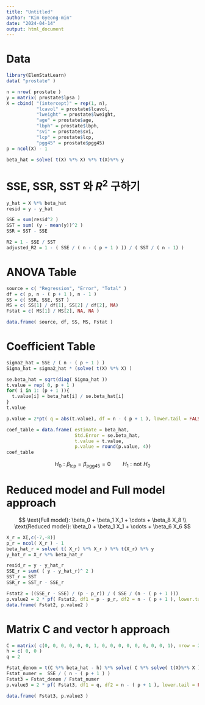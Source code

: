 ```yaml
---
title: "Untitled"
author: "Kim Gyeong-min"
date: "2024-04-14"
output: html_document
---
```

# Data
```r
library(ElemStatLearn)
data( "prostate" )

n = nrow( prostate )
y = matrix( prostate$lpsa )
X = cbind( "(intercept)" = rep(1, n), 
           "lcavol" = prostate$lcavol,
           "lweight" = prostate$lweight,
           "age" = prostate$age,
           "lbph" = prostate$lbph,
           "svi" = prostate$svi,
           "lcp" = prostate$lcp,
           "pgg45" = prostate$pgg45)
p = ncol(X) - 1

beta_hat = solve( t(X) %*% X) %*% t(X)%*% y
```


# SSE, SSR, SST 와 $R^2$ 구하기
```r
y_hat = X %*% beta_hat
resid = y - y_hat

SSE = sum(resid^2 )
SST = sum( (y - mean(y))^2 )
SSR = SST - SSE

R2 = 1 - SSE / SST 
adjusted_R2 = 1 - ( SSE / ( n - ( p + 1 ) )) / ( SST / ( n - 1) )

```



# ANOVA Table
```r
source = c( "Regression", "Error", "Total" )
df = c( p, n - ( p + 1 ), n - 1 )
SS = c( SSR, SSE, SST )
MS = c( SS[1] / df[1], SS[2] / df[2], NA)
Fstat = c( MS[1] / MS[2], NA, NA )

data.frame( source, df, SS, MS, Fstat )
```
# Coefficient Table
```r
sigma2_hat = SSE / ( n - ( p + 1 ) )
Sigma_hat = sigma2_hat * (solve( t(X) %*% X) ) 

se.beta_hat = sqrt(diag( Sigma_hat ))
t.value = rep( 0, p + 1 )
for( i in 1: (p + 1 )){
  t.value[i] = beta_hat[i] / se.beta_hat[i]
}
t.value

p.value = 2*pt( q = abs(t.value), df = n - ( p + 1 ), lower.tail = FALSE )

coef_table = data.frame( estimate = beta_hat,
                         Std.Error = se.beta_hat,
                         t.value = t.value,
                         p.value = round(p.value, 4))
coef_table
```

$$
H_0: \beta_{\text{lcp}} = \beta_{\text{pgg45}} = 0  \qquad H_1: \text{not} \,\,H_0
$$

# Reduced model and Full model approach
$$
\text{Full model}: \beta_0 + \beta_1 X_1 + \cdots + \beta_8 X_8 \\
\text{Reduced model}: \beta_0 + \beta_1 X_1 + \cdots + \beta_6 X_6
$$
```r
X_r = X[,c(-7,-8)]
p_r = ncol( X_r ) - 1
beta_hat_r = solve( t( X_r) %*% X_r ) %*% t(X_r) %*% y 
y_hat_r = X_r %*% beta_hat_r

resid_r = y - y_hat_r
SSE_r = sum( ( y - y_hat_r)^ 2 )
SST_r = SST
SSR_r = SST_r - SSE_r

Fstat2 = ((SSE_r - SSE) / (p - p_r)) / ( SSE / (n - ( p + 1 )))  
p.value2 = 2 * pf( Fstat2, df1 = p - p_r, df2 = n - ( p + 1 ), lower.tail = FALSE )
data.frame( Fstat2, p.value2 )
```


# Matrix C and vector h approach
```r
C = matrix( c(0, 0, 0, 0, 0, 0, 1, 0, 0, 0, 0, 0, 0, 0, 0, 1), nrow = 2, byrow = TRUE)
h = c( 0, 0 )
q = 2

Fstat_denom = t(C %*% beta_hat - h) %*% solve( C %*% solve( t(X)%*% X ) %*% t(C) ) %*% ( C %*% beta_hat - h ) / q 
Fstat_numer =  SSE / ( n - ( p + 1 ) )
Fstat3 = Fstat_denom / Fstat_numer
p.value3 = 2 * pf( Fstat3, df1 = q, df2 = n - ( p + 1 ), lower.tail = FALSE )

data.frame( Fstat3, p.value3 )
```


























